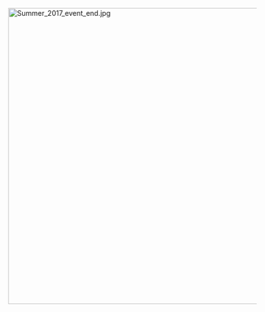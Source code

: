 {{Event/Header
|title = Reconnect the West! Europe Rescue Operation
|thread = 574430
}}
[[File:Summer_2017_event_end.jpg|center|600px]]
{{Clear}}
<br />
{{Event/Tabs}}
{{Event/Footer
|wikiwiki = %C0%BE%CA%FD%BA%C6%C2%C7%C4%CC%A1%AA%B2%A4%BD%A3%B5%DF%B1%E7%BA%EE%C0%EF
|thread = 573060
|guides = 
*[[User_blog:Fujihita/Summer_2017_Event_road_map|Fujihita's Blog (E-1 to E-6)]]
*[[User_blog:SlashZero/Summer_2017_E-4_Hard_L_Node_Farming_Guide|SlashZero's E-4 Hard L Node Farming Guide]]
}}